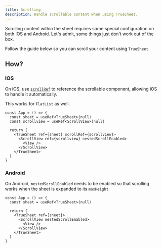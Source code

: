 ```yaml
---
title: Scrolling
description: Handle scrollable content when using TrueSheet.
---
```


Scrolling content within the sheet requires some special configuration on both iOS and Android. Let's admit, some things just don't work out of the box.

Follow the guide below so you can scroll your content using `TrueSheet`.

## How?

### IOS

On iOS, use [`scrollRef`](/reference/props#scrollref) to reference the scrollable component, allowing iOS to handle it automatically.

This works for `FlatList` as well.

```tsx {6-7}
const App = () => {
  const sheet = useRef<TrueSheet>(null)
  const scrollview = useRef<ScrollView>(null)

  return (
    <TrueSheet ref={sheet} scrollRef={scrollview}>
      <ScrollView ref={scrollview} nestedScrollEnabled>
        <View />
      </ScrollView>
    </TrueSheet>
  )
}
```

### Android

On Android, `nestedScrollEnabled` needs to be enabled so that scrolling works when the sheet is expanded to its `maxHeight`.

```tsx {6}
const App = () => {
  const sheet = useRef<TrueSheet>(null)

  return (
    <TrueSheet ref={sheet}>
      <ScrollView nestedScrollEnabled>
        <View />
      </ScrollView>
    </TrueSheet>
  )
}
```
